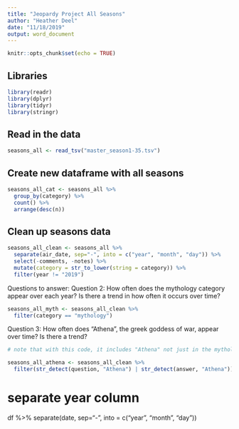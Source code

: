 ```yaml
---
title: "Jeopardy Project All Seasons"
author: "Heather Deel"
date: "11/18/2019"
output: word_document
---
```


```r
knitr::opts_chunk$set(echo = TRUE)
```

## Libraries
```r
library(readr)
library(dplyr)
library(tidyr)
library(stringr)
```

## Read in the data
```r
seasons_all <- read_tsv("master_season1-35.tsv")
```

## Create new dataframe with all seasons
```r
seasons_all_cat <- seasons_all %>%
  group_by(category) %>% 
  count() %>% 
  arrange(desc(n))
```

## Clean up seasons data

```r
seasons_all_clean <- seasons_all %>% 
  separate(air_date, sep="-", into = c("year", "month", "day")) %>% 
  select(-comments, -notes) %>% 
  mutate(category = str_to_lower(string = category)) %>% 
  filter(year != "2019")
```


Questions to answer:
Question 2: How often does the mythology category appear over each year? Is there a trend in how often it occurs over time?

```r
seasons_all_myth <- seasons_all_clean %>% 
  filter(category == "mythology")
```


Question 3: How often does “Athena”, the greek goddess of war, appear over time? Is there a trend?
```r

# note that with this code, it includes "Athena" not just in the mythology category - increases occurrences from 21 to 103

seasons_all_athena <- seasons_all_clean %>% 
  filter(str_detect(question, "Athena") | str_detect(answer, "Athena"))
```



# separate year column

df %>%
  separate(date, sep="-", into = c("year", "month", "day"))





